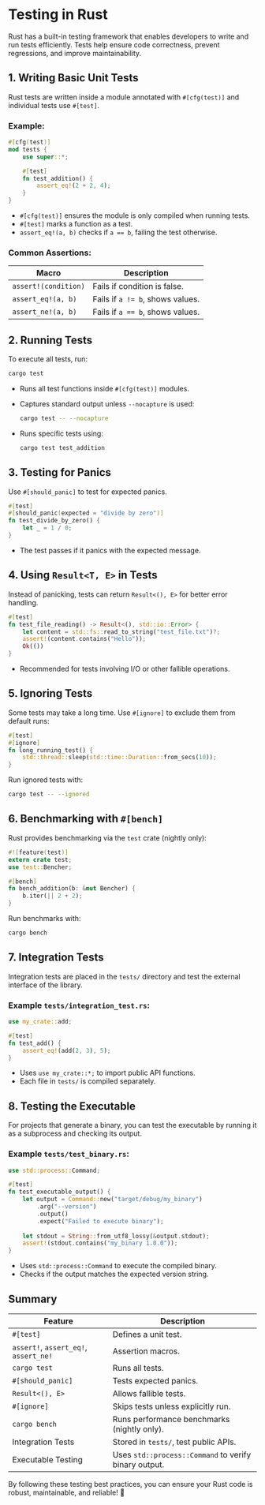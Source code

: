 # Testing in Rust  {#testing}

Rust has a built-in testing framework that enables developers to write and run tests efficiently. Tests help ensure code correctness, prevent regressions, and improve maintainability.

## 1. Writing Basic Unit Tests

Rust tests are written inside a module annotated with `#[cfg(test)]` and individual tests use `#[test]`.

### Example:
```rust
#[cfg(test)]
mod tests {
    use super::*;

    #[test]
    fn test_addition() {
        assert_eq!(2 + 2, 4);
    }
}
```
- `#[cfg(test)]` ensures the module is only compiled when running tests.
- `#[test]` marks a function as a test.
- `assert_eq!(a, b)` checks if `a == b`, failing the test otherwise.

### Common Assertions:
| Macro | Description |
|--------|-------------|
| `assert!(condition)` | Fails if condition is false. |
| `assert_eq!(a, b)` | Fails if `a != b`, shows values. |
| `assert_ne!(a, b)` | Fails if `a == b`, shows values. |

## 2. Running Tests

To execute all tests, run:
```sh
cargo test
```

- Runs all test functions inside `#[cfg(test)]` modules.
- Captures standard output unless `--nocapture` is used:
  ```sh
  cargo test -- --nocapture
  ```
- Runs specific tests using:
  ```sh
  cargo test test_addition
  ```

## 3. Testing for Panics

Use `#[should_panic]` to test for expected panics.
```rust
#[test]
#[should_panic(expected = "divide by zero")]
fn test_divide_by_zero() {
    let _ = 1 / 0;
}
```
- The test passes if it panics with the expected message.

## 4. Using `Result<T, E>` in Tests

Instead of panicking, tests can return `Result<(), E>` for better error handling.
```rust
#[test]
fn test_file_reading() -> Result<(), std::io::Error> {
    let content = std::fs::read_to_string("test_file.txt")?;
    assert!(content.contains("Hello"));
    Ok(())
}
```
- Recommended for tests involving I/O or other fallible operations.

## 5. Ignoring Tests

Some tests may take a long time. Use `#[ignore]` to exclude them from default runs:
```rust
#[test]
#[ignore]
fn long_running_test() {
    std::thread::sleep(std::time::Duration::from_secs(10));
}
```
Run ignored tests with:
```sh
cargo test -- --ignored
```

## 6. Benchmarking with `#[bench]`

Rust provides benchmarking via the `test` crate (nightly only):
```rust
#![feature(test)]
extern crate test;
use test::Bencher;

#[bench]
fn bench_addition(b: &mut Bencher) {
    b.iter(|| 2 + 2);
}
```
Run benchmarks with:
```sh
cargo bench
```

## 7. Integration Tests

Integration tests are placed in the `tests/` directory and test the external interface of the library.

### Example `tests/integration_test.rs`:
```rust
use my_crate::add;

#[test]
fn test_add() {
    assert_eq!(add(2, 3), 5);
}
```
- Uses `use my_crate::*;` to import public API functions.
- Each file in `tests/` is compiled separately.

## 8. Testing the Executable

For projects that generate a binary, you can test the executable by running it as a subprocess and checking its output.

### Example `tests/test_binary.rs`:
```rust
use std::process::Command;

#[test]
fn test_executable_output() {
    let output = Command::new("target/debug/my_binary")
        .arg("--version")
        .output()
        .expect("Failed to execute binary");
    
    let stdout = String::from_utf8_lossy(&output.stdout);
    assert!(stdout.contains("my_binary 1.0.0"));
}
```
- Uses `std::process::Command` to execute the compiled binary.
- Checks if the output matches the expected version string.

## Summary

| Feature | Description |
|---------|-------------|
| `#[test]` | Defines a unit test. |
| `assert!`, `assert_eq!`, `assert_ne!` | Assertion macros. |
| `cargo test` | Runs all tests. |
| `#[should_panic]` | Tests expected panics. |
| `Result<(), E>` | Allows fallible tests. |
| `#[ignore]` | Skips tests unless explicitly run. |
| `cargo bench` | Runs performance benchmarks (nightly only). |
| Integration Tests | Stored in `tests/`, test public APIs. |
| Executable Testing | Uses `std::process::Command` to verify binary output. |

By following these testing best practices, you can ensure your Rust code is robust, maintainable, and reliable! 🚀


